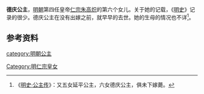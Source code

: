 {{otheruses|subject=明仁宗之女德庆公主|other=宋徽宗之女德庆公主|嘉德帝姬}}
{{東亞女性歷史人物
| 名稱=德庆公主
| 身份=[[明朝|明朝]]公主
| 畫像=
| 說明=
| 姓=朱
| 名=
| 封爵=[[公主|公主]]
| 位號=
| 封號=德庆公主
| 出生年=
| 逝世年=
| 諡號=
| 墳墓=
| 父親=[[明仁宗|明仁宗]]
| 同胞兄弟=
| 母親=
|}}


'''德庆公主'''，[[明朝|明朝]]第四任皇帝[[明仁宗|仁宗]][[朱高炽|朱高炽]]的第六个女儿。关于她的记载，《[[明史|明史]]》记录的很少。德庆公主在没有出嫁之前，就早早的去世。她的生母的情况也不详<ref>《[[s:明史/卷121|明史·公主传]]》：又五女延平公主，六女德庆公主，俱未下嫁薨。</ref>。

==参考资料==
<div style="font-size:small" class="references-2column"> 
<references />
</div>

[[category:明朝公主|category:明朝公主]]
[[Category:明仁宗皇女|Category:明仁宗皇女]]